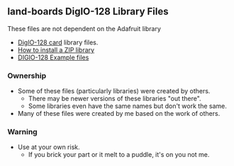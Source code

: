 == land-boards DigIO-128 Library Files ==

These files are not dependent on the Adafruit library

* [http://land-boards.com/blwiki/index.php?title=DIGIO-128 DigIO-128 card] library files.
* [https://www.arduino.cc/en/Guide/Libraries#toc4 How to install a ZIP library]
* [https://github.com/douggilliland/lb-Arduino-Code/tree/master/LBCards/DIGIO128V2 DIGIO-128 Example files]

=== Ownership ===

* Some of these files (particularly libraries) were created by others.
** There may be newer versions of these libraries "out there".
** Some libraries even have the same names but don't work the same.
* Many of these files were created by me based on the work of others.

=== Warning ===

* Use at your own risk.
** If you brick your part or it melt to a puddle, it's on you not me.
